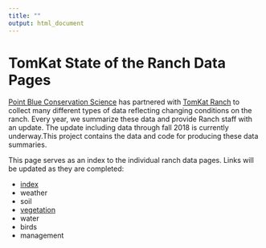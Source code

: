 ```yaml
---
title: ""
output: html_document
---
```


TomKat State of the Ranch Data Pages
=========================
[Point Blue Conservation Science](http://www.pointblue.org) has partnered with [TomKat Ranch](https://tomkatranch.org) to collect many different types of data reflecting changing conditions on the ranch. Every year, we summarize these data and provide Ranch staff with an update. The update including data through fall 2018 is currently underway.This project contains the data and code for producing these data summaries. 

This page serves as an index to the individual ranch data pages. Links will be updated as they are completed:

* [index](index.html)
* weather
* soil
* [vegetation](vegetation.html)
* water
* birds
* management